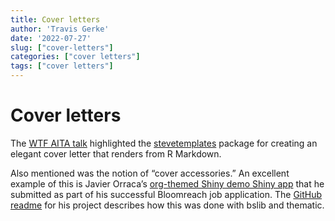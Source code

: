 ```yaml
---
title: Cover letters
author: 'Travis Gerke'
date: '2022-07-27'
slug: ["cover-letters"]
categories: ["cover letters"]
tags: ["cover letters"]
---
```


# Cover letters

The [WTF AITA talk](https://wtf-aita.com/talk/#/industry-cover-letters) highlighted the [stevetemplates](http://svmiller.com/stevetemplates/) package for creating an elegant cover letter that renders from R Markdown. 

Also mentioned was the notion of "cover accessories." An excellent example of this is Javier Orraca's [org-themed Shiny demo Shiny app](https://javierorraca.shinyapps.io/Bloomreach_Shiny_App/) that he submitted as part of his successful Bloomreach job application. The [GitHub readme](https://github.com/JavOrraca/bslib_demo_shiny) for his project describes how this was done with bslib and thematic.

